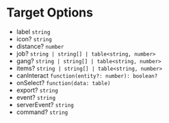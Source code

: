 # Target Options
- label `string`
- icon? `string`
- distance? `number`
- job? `string | string[] | table<string, number>`
- gang? `string | string[] | table<string, number>`
- items? `string | string[] | table<string, number>`
- canInteract `function(entity?: number): boolean?`
- onSelect? `function(data: table)`
- export? `string`
- event? `string`
- serverEvent? `string`
- command? `string`
